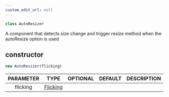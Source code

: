 ```yaml
---
custom_edit_url: null
---
```


```ts
class AutoResizer
```

<div>

</div>

A component that detects size change and trigger resize method when the autoResize option is used

## constructor
```ts
new AutoResizer(flicking)
```

<div>

</div>

|PARAMETER|TYPE|OPTIONAL|DEFAULT|DESCRIPTION|
|:---:|:---:|:---:|:---:|:---:|
|flicking|[Flicking](Flicking)||||

